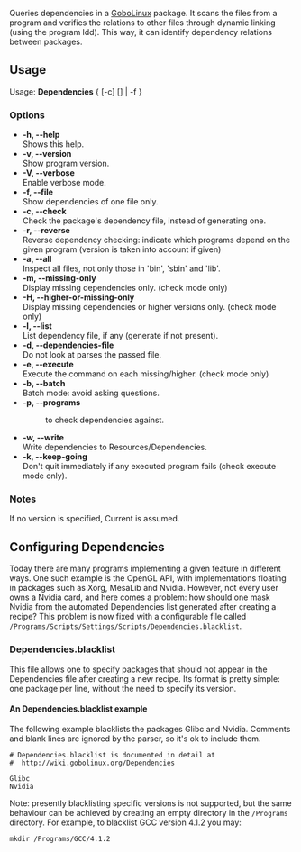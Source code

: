 Queries dependencies in a [[GoboLinux]] package. It scans the files from a program and verifies the relations to other files through dynamic linking (using the program ldd). This way, it can identify dependency relations between packages.

== Usage ==
Usage: '''Dependencies''' { [-c] <package> [<version>] | -f <file> }

=== Options ===
* '''-h, --help'''     <br/> Shows this help.
* '''-v, --version'''  <br/> Show program version.
* '''-V, --verbose'''  <br/> Enable verbose mode.
* '''-f, --file'''     <br/> Show dependencies of one file only.
* '''-c, --check'''    <br/> Check the package's dependency file, instead of generating one.
* '''-r, --reverse'''  <br/> Reverse dependency checking: indicate which programs depend on the given program (version is taken into account if given)
* '''-a, --all'''      <br/> Inspect all files, not only those in 'bin', 'sbin' and 'lib'.
* '''-m, --missing-only''' <br/> Display missing dependencies only. (check mode only)
* '''-H, --higher-or-missing-only'''  <br/> Display missing dependencies or higher versions only. (check mode only)
* '''-l, --list'''     <br/> List dependency file, if any (generate if not present).
* '''-d, --dependencies-file'''  <br/> Do not look at parses the passed file.
* '''-e, --execute''' ''<entry>'' <br/> Execute the command on each missing/higher. (check mode only)
* '''-b, --batch'''    <br/> Batch mode: avoid asking questions.
* '''-p, --programs''' ''<entry>'' <br/> <dir> to check dependencies against.
* '''-w, --write'''    <br/> Write dependencies to Resources/Dependencies.
* '''-k, --keep-going'''  <br/> Don't quit immediately if any executed program fails (check execute mode only).

=== Notes ===
If no version is specified, Current is assumed.



== Configuring Dependencies ==
Today there are many programs implementing a given feature in different ways. One such example is the OpenGL API, with implementations floating in packages such as Xorg, MesaLib and Nvidia. However, not every user owns a Nvidia card, and here comes a problem: how should one mask Nvidia from the automated Dependencies list generated after creating a recipe? This problem is now fixed with a configurable file called <tt>/Programs/Scripts/Settings/Scripts/Dependencies.blacklist</tt>.

=== Dependencies.blacklist ===
This file allows one to specify packages that should not appear in the Dependencies file after creating a new recipe. Its format is pretty simple: one package per line, without the need to specify its version.

==== An Dependencies.blacklist example ====
The following example blacklists the packages Glibc and Nvidia. Comments and blank lines are ignored by the parser, so it's ok to include them.
<pre>
# Dependencies.blacklist is documented in detail at
#  http://wiki.gobolinux.org/Dependencies

Glibc
Nvidia
</pre>

Note: presently blacklisting specific versions is not supported, but the same behaviour can be achieved by creating an empty directory in the <tt>/Programs</tt> directory.  For example, to blacklist GCC version 4.1.2 you may:
<pre>
mkdir /Programs/GCC/4.1.2
</pre>